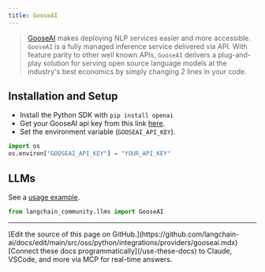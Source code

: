 ```yaml
---
title: GooseAI
---
```


>[GooseAI](https://goose.ai) makes deploying NLP services easier and more accessible.
> `GooseAI` is a fully managed inference service delivered via API.
> With feature parity to other well known APIs, `GooseAI` delivers a plug-and-play solution
> for serving open source language models at the industry's best economics by simply
> changing 2 lines in your code.

## Installation and Setup

- Install the Python SDK with `pip install openai`
- Get your GooseAI api key from this link [here](https://goose.ai/).
- Set the environment variable (`GOOSEAI_API_KEY`).

```python
import os
os.environ["GOOSEAI_API_KEY"] = "YOUR_API_KEY"
```


## LLMs

See a [usage example](/oss/python/integrations/llms/gooseai).

```python
from langchain_community.llms import GooseAI
```

---

<Callout icon="pen-to-square" iconType="regular">
    [Edit the source of this page on GitHub.](https://github.com/langchain-ai/docs/edit/main/src/oss/python/integrations/providers/gooseai.mdx)
</Callout>
<Tip icon="terminal" iconType="regular">
    [Connect these docs programmatically](/use-these-docs) to Claude, VSCode, and more via MCP for    real-time answers.
</Tip>
